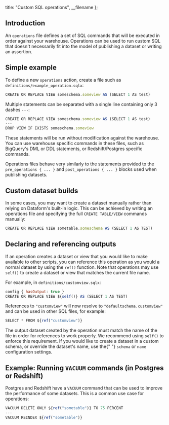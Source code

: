 
  title: "Custom SQL operations",
  __filename
};


## Introduction

An `operations` file defines a set of SQL commands that will be executed in order against your warehouse. Operations can be used to run custom SQL that doesn't necessarily fit into the model of publishing a dataset or writing an assertion.

## Simple example

To define a new `operations` action, create a file such as `definitions/example_operation.sqlx`:

```js
CREATE OR REPLACE VIEW someschema.someview AS (SELECT 1 AS test)
```

Multiple statements can be separated with a single line containing only 3 dashes `---`:

```js
CREATE OR REPLACE VIEW someschema.someview AS (SELECT 1 AS test)
---
DROP VIEW IF EXISTS someschema.someview
```

These statements will be run without modification against the warehouse. You can use warehouse specific commands in these files, such as BigQuery's DML or DDL statements, or Redshift/Postgres specific commands.

Operations files behave very similarly to the statements provided to the `pre_operations { ... }` and `post_operations { ... }` blocks used when publishing datasets.

## Custom dataset builds

In some cases, you may want to create a dataset manually rather than relying on Dataform's built-in logic. This can be achieved by writing an operations file and specifying the full `CREATE TABLE/VIEW` commands manually:

```js
CREATE OR REPLACE VIEW sometable.someschema AS (SELECT 1 AS TEST)
```

## Declaring and referencing outputs

If an operation creates a dataset or view that you would like to make available to other scripts, you can reference this operation as you would a normal dataset by using the `ref()` function. Note that operations may use `self()` to create a dataset or view that matches the current file name.

For example, in `definitions/customview.sqlx`:

```js
config { hasOutput: true }
CREATE OR REPLACE VIEW ${self()} AS (SELECT 1 AS TEST)
```

References to `"customview"` will now resolve to `"defaultschema.customview"` and can be used in other SQL files, for example:

```js
SELECT * FROM ${ref("customview")}
```

<div className="bp3-callout bp3-icon-info-sign bp3-intent-warning" markdown="1">
  The output dataset created by the operation must match the name of the file in order for
  references to work properly. We recommend using <code>self()</code> to enforce this requirement.
  If you would like to create a dataset in a custom schema, or override the dataset's name, use the{" "}
  <code>schema</code> or <code>name</code> configuration settings.
</div>

## Example: Running `VACUUM` commands (in Postgres or Redshift)

Postgres and Redshift have a `VACUUM` command that can be used to improve the performance of some datasets. This is a common use case for operations:

```js
VACUUM DELETE ONLY ${ref("sometable")} TO 75 PERCENT
---
VACUUM REINDEX ${ref("sometable")}
```